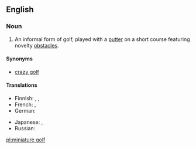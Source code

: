 ==English==

===Noun===
{{wikipedia}}
{{en-noun|head=[[miniature]] [[golf]]|-}}

# {{context|golf|lang=en}} An informal form of golf, played with a [[putter]] on a short course featuring novelty [[obstacle]]s.

====Synonyms====
* [[crazy golf]]

====Translations====
{{trans-top|informal form of golf}}
* Finnish: {{t-|fi|minigolf}}, {{t-|fi|pienoisgolf}}, {{t-|fi|ratagolf}}
* French: {{t+|fr|minigolf|m}}, {{t-|fr|golf miniature|m}}
* German: {{t+|de|Minigolf|n}}
{{trans-mid}}
* Japanese: {{t-|ja|パターゴルフ|tr=patāgorufu|sc=Jpan}}, {{t-|ja|ミニゴルフ|tr=minigorufu|sc=Jpan}}
* Russian: {{t-|ru|минигольф|m|tr=minigólʹf|sc=Cyrl}}
{{trans-bottom}}

[[pl:miniature golf]]